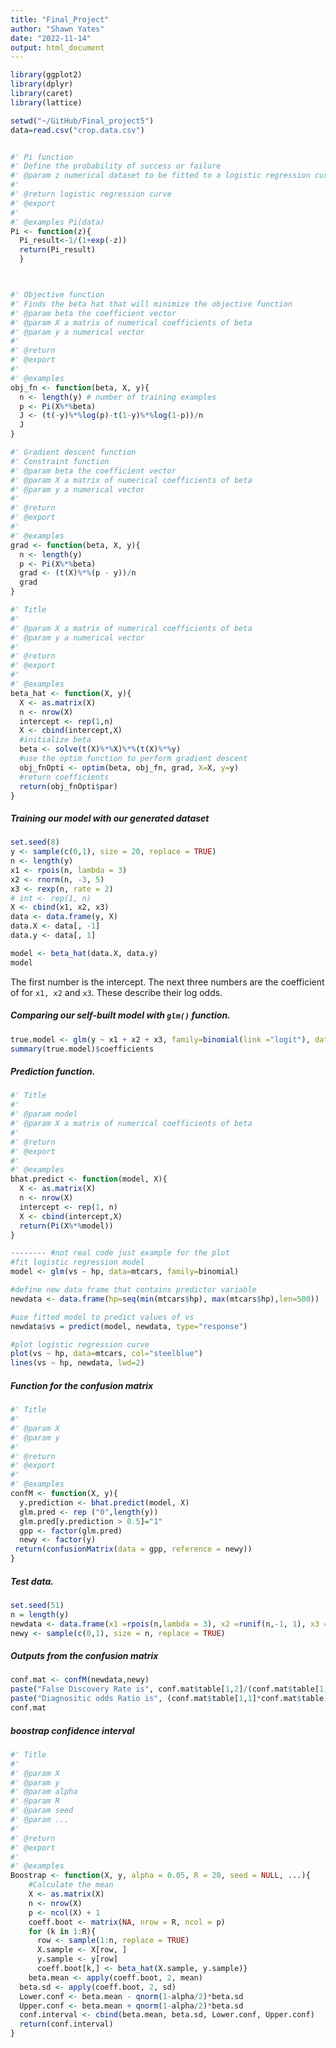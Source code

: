 ```yaml
---
title: "Final_Project"
author: "Shawn Yates"
date: "2022-11-14"
output: html_document
---
```


```r
library(ggplot2)
library(dplyr)
library(caret)
library(lattice)
```

```r
setwd("~/GitHub/Final_project5")
data=read.csv("crop.data.csv")


#' Pi function
#' Define the probability of success or failure 
#' @param z numerical dataset to be fitted to a logistic regression curve 
#'
#' @return logistic regression curve 
#' @export
#'
#' @examples Pi(data)
Pi <- function(z){
  Pi_result<-1/(1+exp(-z))
  return(Pi_result)
  } 



#' Objective function 
#' Finds the beta hat that will minimize the objective function 
#' @param beta the coefficient vector 
#' @param X a matrix of numerical coefficients of beta 
#' @param y a numerical vector 
#'
#' @return 
#' @export
#'
#' @examples
obj_fn <- function(beta, X, y){
  n <- length(y) # number of training examples
  p <- Pi(X%*%beta)
  J <- (t(-y)%*%log(p)-t(1-y)%*%log(1-p))/n
  J
}

```

```r

#' Gradient descent function
#' Constraint function  
#' @param beta the coefficient vector 
#' @param X a matrix of numerical coefficients of beta 
#' @param y a numerical vector 
#'
#' @return 
#' @export
#'
#' @examples
grad <- function(beta, X, y){
  n <- length(y)
  p <- Pi(X%*%beta)
  grad <- (t(X)%*%(p - y))/n
  grad
}
```

```r
#' Title
#'
#' @param X a matrix of numerical coefficients of beta 
#' @param y a numerical vector 
#'
#' @return
#' @export
#'
#' @examples
beta_hat <- function(X, y){
  X <- as.matrix(X)
  n <- nrow(X)
  intercept <- rep(1,n)
  X <- cbind(intercept,X)
  #initialize beta
  beta <- solve(t(X)%*%X)%*%(t(X)%*%y)
  #use the optim function to perform gradient descent
  obj_fnOpti <- optim(beta, obj_fn, grad, X=X, y=y)
  #return coefficients
  return(obj_fnOpti$par)
}
```
##### Training our model with our generated dataset
```r
set.seed(8)
y <- sample(c(0,1), size = 20, replace = TRUE)
n <- length(y)
x1 <- rpois(n, lambda = 3)
x2 <- rnorm(n, -3, 5)
x3 <- rexp(n, rate = 2)
# int <- rep(1, n)
X <- cbind(x1, x2, x3)
data <- data.frame(y, X)
data.X <- data[, -1]
data.y <- data[, 1]
```

```r
model <- beta_hat(data.X, data.y)
model
```
The first number is the intercept. The next three numbers are the coefficient of for `x1, x2`  and  `x3`. These describe their log odds.


##### Comparing our self-built model with `glm()` function.
```r
true.model <- glm(y ~ x1 + x2 + x3, family=binomial(link ="logit"), data = data)
summary(true.model)$coefficients
```

##### Prediction function.
```r
#' Title
#'
#' @param model 
#' @param X a matrix of numerical coefficients of beta 
#'
#' @return
#' @export
#'
#' @examples
bhat.predict <- function(model, X){
  X <- as.matrix(X)
  n <- nrow(X)
  intercept <- rep(1, n)
  X <- cbind(intercept,X)
  return(Pi(X%*%model))
}
```


```r
-------- #not real code just example for the plot 
#fit logistic regression model
model <- glm(vs ~ hp, data=mtcars, family=binomial)

#define new data frame that contains predictor variable
newdata <- data.frame(hp=seq(min(mtcars$hp), max(mtcars$hp),len=500))

#use fitted model to predict values of vs
newdata$vs = predict(model, newdata, type="response")

#plot logistic regression curve
plot(vs ~ hp, data=mtcars, col="steelblue")
lines(vs ~ hp, newdata, lwd=2)
```

##### Function for the confusion matrix
```r
#' Title
#'
#' @param X 
#' @param y 
#'
#' @return
#' @export
#'
#' @examples
confM <- function(X, y){
  y.prediction <- bhat.predict(model, X)
  glm.pred <- rep ("0",length(y))
  glm.pred[y.prediction > 0.5]="1"
  gpp <- factor(glm.pred)
  newy <- factor(y)
 return(confusionMatrix(data = gpp, reference = newy)) 
}
```

#####  Test data.
```r
set.seed(51)
n = length(y)
newdata <- data.frame(x1 =rpois(n,lambda = 3), x2 =runif(n,-1, 1), x3 = rexp(n, rate= 5) )
newy <- sample(c(0,1), size = n, replace = TRUE)
```

##### Outputs from the confusion matrix
```r
conf.mat <- confM(newdata,newy)
paste("False Discovery Rate is", conf.mat$table[1,2]/(conf.mat$table[1,1] + conf.mat$table[1,2]))
paste("Diagnositic odds Ratio is", (conf.mat$table[1,1]*conf.mat$table[2,2])/(conf.mat$table[1,2]*conf.mat$table[2,1]))
conf.mat


```
#####  boostrap confidence interval 
```r
#' Title
#'
#' @param X 
#' @param y 
#' @param alpha 
#' @param R 
#' @param seed 
#' @param ... 
#'
#' @return
#' @export
#'
#' @examples
Boostrap <- function(X, y, alpha = 0.05, R = 20, seed = NULL, ...){
    #Calculate the mean
    X <- as.matrix(X)
    n <- nrow(X)
    p <- ncol(X) + 1
    coeff.boot <- matrix(NA, nrow = R, ncol = p)
    for (k in 1:R){
      row <- sample(1:n, replace = TRUE)
      X.sample <- X[row, ]
      y.sample <- y[row]
      coeff.boot[k,] <- beta_hat(X.sample, y.sample)}
    beta.mean <- apply(coeff.boot, 2, mean)
  beta.sd <- apply(coeff.boot, 2, sd)
  Lower.conf <- beta.mean - qnorm(1-alpha/2)*beta.sd
  Upper.conf <- beta.mean + qnorm(1-alpha/2)*beta.sd
  conf.interval <- cbind(beta.mean, beta.sd, Lower.conf, Upper.conf)
  return(conf.interval)
}


```




